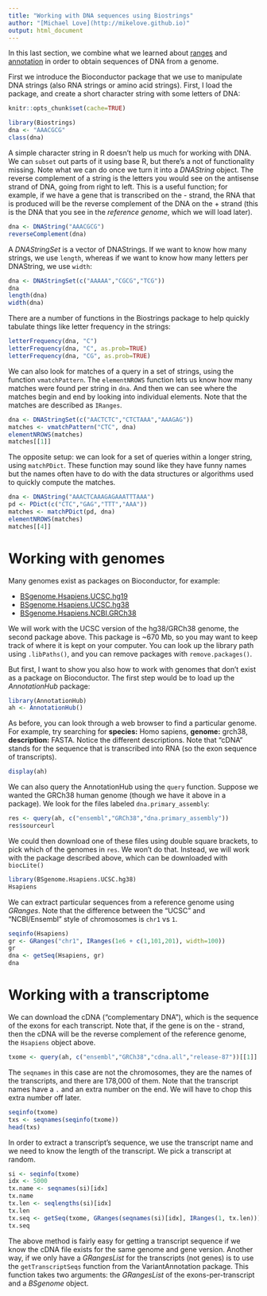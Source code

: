 ```yaml
---
title: "Working with DNA sequences using Biostrings"
author: "[Michael Love](http://mikelove.github.io)"
output: html_document
---
```


In this last section, we combine what we learned about
[ranges](ranges.html) and [annotation](anno.html) in order to obtain
sequences of DNA from a genome.

First we introduce the Bioconductor package that we use to manipulate
DNA strings (also RNA strings or amino acid strings). First, I load
the package, and create a short character string with some letters of
DNA: 

```r
knitr::opts_chunk$set(cache=TRUE)
```

```r
library(Biostrings)
dna <- "AAACGCG"
class(dna)
```

A simple character string in R doesn't help us much for working with
DNA. We can `subset` out parts of it using base R, but there's a not
of functionality missing. Note what we can do once we turn it into a
*DNAString* object. The reverse complement of a string is the letters
you would see on the antisense strand of DNA, going from right to
left. This is a useful function; for example, if we have a gene that
is transcribed on the - strand, the RNA that is produced will be the
reverse complement of the DNA on the + strand (this is the DNA that
you see in the *reference genome*, which we will load later).

```r
dna <- DNAString("AAACGCG")
reverseComplement(dna)
```

A *DNAStringSet* is a vector of DNAStrings. If we want to know how
many strings, we use `length`, whereas if we want to know how many
letters per DNAString, we use `width`:

```r
dna <- DNAStringSet(c("AAAAA","CGCG","TCG"))
dna
length(dna)
width(dna)
```

There are a number of functions in the Biostrings package to help
quickly tabulate things like letter frequency in the strings:

```r
letterFrequency(dna, "C")
letterFrequency(dna, "C", as.prob=TRUE)
letterFrequency(dna, "CG", as.prob=TRUE)
```

We can also look for matches of a query in a set of strings, using the
function `vmatchPattern`.
The `elementNROWS` function lets us know how many matches were found
per string in `dna`. And then we can see where the matches begin and
end by looking into individual elements. Note that the matches are
described as `IRanges`.

```r
dna <- DNAStringSet(c("AACTCTC","CTCTAAA","AAAGAG"))
matches <- vmatchPattern("CTC", dna)
elementNROWS(matches)
matches[[1]]
```

The opposite setup: we can look for a set of queries within a longer
string, using `matchPDict`. These function may sound like they have funny
names but the names often have to do with the data structures or
algorithms used to quickly compute the matches.

```r
dna <- DNAString("AAACTCAAAGAGAAATTTAAA")
pd <- PDict(c("CTC","GAG","TTT","AAA"))
matches <- matchPDict(pd, dna)
elementNROWS(matches)
matches[[4]]
```

# Working with genomes

Many genomes exist as packages on Bioconductor, for example:

* [BSgenome.Hsapiens.UCSC.hg19](http://bioconductor.org/packages/BSgenome.Hsapiens.UCSC.hg19)
* [BSgenome.Hsapiens.UCSC.hg38](http://bioconductor.org/packages/BSgenome.Hsapiens.UCSC.hg38)
* [BSgenome.Hsapiens.NCBI.GRCh38](http://bioconductor.org/packages/BSgenome.Hsapiens.NCBI.GRCh38)

We will work with the UCSC version of the hg38/GRCh38 genome, the
second package above. This package is ~670 Mb, so you may want to keep
track of where it is kept on your computer. You can look up the
library path using `.libPaths()`, and you can remove packages with
`remove.packages()`.

But first, I want to show you also how to work with genomes that don't
exist as a package on Bioconductor. The first step would be to load up
the *AnnotationHub* package:

```r
library(AnnotationHub)
ah <- AnnotationHub()
```

As before, you can look through a web browser to find a particular genome.
For example, try searching for **species:** Homo sapiens, **genome:** grch38,
**description:** FASTA.
Notice the different descriptions. Note that "cDNA" stands for the
sequence that is transcribed into RNA (so the exon sequence of
transcripts).

```r
display(ah)
```

We can also query the AnnotationHub using the `query` function. 
Suppose we wanted the GRCh38 human genome (though we have it above in a
package). We look for the files labeled `dna.primary_assembly`:

```r
res <- query(ah, c("ensembl","GRCh38","dna.primary_assembly"))
res$sourceurl
```

We could then download one of these files using double square
brackets, to pick which of the genomes in `res`. We won't do that.
Instead, we will work with the package described above, which can be
downloaded with `biocLite()`

```r
library(BSgenome.Hsapiens.UCSC.hg38)
Hsapiens
```

We can extract particular sequences from a reference genome using
*GRanges*. Note that the difference between the "UCSC" and
"NCBI/Ensembl" style of chromosomes is `chr1` vs `1`.

```r
seqinfo(Hsapiens)
gr <- GRanges("chr1", IRanges(1e6 + c(1,101,201), width=100))
gr
dna <- getSeq(Hsapiens, gr)
dna
```

# Working with a transcriptome

We can download the cDNA ("complementary DNA"), which is the sequence
of the exons for each transcript. Note that, if the gene is on the -
strand, then the cDNA will be the reverse complement of the reference
genome, the `Hsapiens` object above.

```r
txome <- query(ah, c("ensembl","GRCh38","cdna.all","release-87"))[[1]]
```

The `seqnames` in this case are not the chromosomes, they are the
names of the transcripts, and there are 178,000 of them. Note that the
transcript names have a `.` and an extra number on the end. We will
have to chop this extra number off later.

```r
seqinfo(txome)
txs <- seqnames(seqinfo(txome))
head(txs)
```

In order to extract a transcript's sequence, we use the transcript name
and we need to know the length of the transcript. We pick a transcript
at random.

```r
si <- seqinfo(txome)
idx <- 5000
tx.name <- seqnames(si)[idx]
tx.name
tx.len <- seqlengths(si)[idx]
tx.len
tx.seq <- getSeq(txome, GRanges(seqnames(si)[idx], IRanges(1, tx.len)))
tx.seq
```

The above method is fairly easy for getting a transcript sequence if
we know the cDNA file exists for the same genome and gene
version. Another way, if we only have a *GRangesList* for the
transcripts (not genes) is to use the `getTranscriptSeqs` function
from the VariantAnnotation package. This function takes two arguments:
the *GRangesList* of the exons-per-transcript and a *BSgenome* object.
